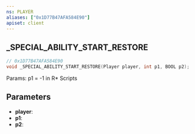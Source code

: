 ```yaml
---
ns: PLAYER
aliases: ["0x1D77B47AFA584E90"]
apiset: client
---
```

## _SPECIAL_ABILITY_START_RESTORE

```c
// 0x1D77B47AFA584E90
void _SPECIAL_ABILITY_START_RESTORE(Player player, int p1, BOOL p2);
```

Params: p1 = -1 in R* Scripts

## Parameters
* **player**:
* **p1**:
* **p2**: